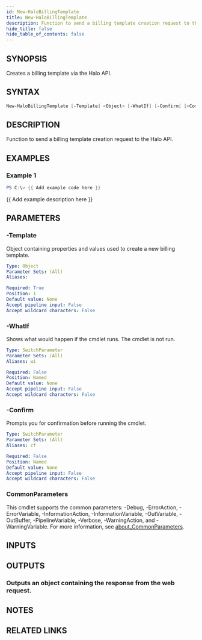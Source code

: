 ```yaml
---
id: New-HaloBillingTemplate
title: New-HaloBillingTemplate
description: Function to send a billing template creation request to the Halo API.
hide_title: false
hide_table_of_contents: false
---
```


## SYNOPSIS

Creates a billing template via the Halo API.

## SYNTAX

```powershell
New-HaloBillingTemplate [-Template] <Object> [-WhatIf] [-Confirm] [<CommonParameters>]
```

## DESCRIPTION

Function to send a billing template creation request to the Halo API.

## EXAMPLES

### Example 1

```powershell
PS C:\> {{ Add example code here }}
```

{{ Add example description here }}

## PARAMETERS

### -Template

Object containing properties and values used to create a new billing template.

```yaml
Type: Object
Parameter Sets: (All)
Aliases:

Required: True
Position: 1
Default value: None
Accept pipeline input: False
Accept wildcard characters: False
```

### -WhatIf

Shows what would happen if the cmdlet runs.
The cmdlet is not run.

```yaml
Type: SwitchParameter
Parameter Sets: (All)
Aliases: wi

Required: False
Position: Named
Default value: None
Accept pipeline input: False
Accept wildcard characters: False
```

### -Confirm

Prompts you for confirmation before running the cmdlet.

```yaml
Type: SwitchParameter
Parameter Sets: (All)
Aliases: cf

Required: False
Position: Named
Default value: None
Accept pipeline input: False
Accept wildcard characters: False
```

### CommonParameters

This cmdlet supports the common parameters: -Debug, -ErrorAction, -ErrorVariable, -InformationAction, -InformationVariable, -OutVariable, -OutBuffer, -PipelineVariable, -Verbose, -WarningAction, and -WarningVariable. For more information, see [about_CommonParameters](http://go.microsoft.com/fwlink/?LinkID=113216).

## INPUTS

## OUTPUTS

### Outputs an object containing the response from the web request.

## NOTES

## RELATED LINKS
